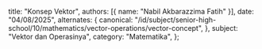   title: "Konsep Vektor",
  authors: [{ name: "Nabil Akbarazzima Fatih" }],
  date: "04/08/2025",
  alternates: {
    canonical:
      "/id/subject/senior-high-school/10/mathematics/vector-operations/vector-concept",
  },
  subject: "Vektor dan Operasinya",
  category: "Matematika",
};
